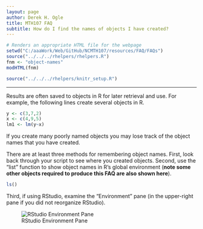 ```yaml
---
layout: page
author: Derek H. Ogle
title: MTH107 FAQ
subtitle: How do I find the names of objects I have created?
---
```


```r
# Renders an appropriate HTML file for the webpage
setwd("C:/aaaWork/Web/GitHub/NCMTH107/resources/FAQ/FAQs")
source("../../../rhelpers/rhelpers.R")
fnm <- "object-names"
modHTML(fnm)
```

```r
source("../../../rhelpers/knitr_setup.R")
```

----

Results are often saved to objects in R for later retrieval and use.  For example, the following lines create several objects in R.
```r
y <- c(3,7,2)
x <- c(4,9,5)
lm1 <- lm(y~x)
```

If you create many poorly named objects you may lose track of the object names that you have created.

There are at least three methods for remembering object names.  First, look back through your script to see where you created objects.  Second, use the "list" function to show object names in R's global environment (**note some other objects required to produce this FAQ are also shown here**).
```r
ls()
```

Third, if using RStudio, examine the "Environment" pane (in the upper-right pane if you did not reorganize RStudio).

![RStudio Environment Pane](Figs/objects-in-RStudio-Environment-Pane.PNG)
